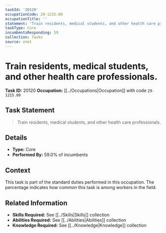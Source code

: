 ```yaml
---
taskId: '20120'
occupationCode: 29-1215.00
occupationTitle: ''
statement: 'Train residents, medical students, and other health care professionals.'
taskType: Core
incumbentsResponding: 59
collection: Tasks
source: onet
---
```

# Train residents, medical students, and other health care professionals.

**Task ID:** 20120
**Occupation:** [[../Occupations|Occupation]] with code `29-1215.00`

## Task Statement

> Train residents, medical students, and other health care professionals.

## Details

- **Type:** Core
- **Performed By:** 59.0% of incumbents

## Context

This task is part of the standard duties performed in this occupation. The percentage indicates how common this task is among workers in the field.

## Related Information

- **Skills Required:** See [[../Skills|Skills]] collection
- **Abilities Required:** See [[../Abilities|Abilities]] collection
- **Knowledge Required:** See [[../Knowledge|Knowledge]] collection
